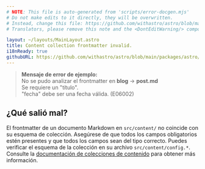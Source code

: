 ```yaml
---
# NOTE: This file is auto-generated from 'scripts/error-docgen.mjs'
# Do not make edits to it directly, they will be overwritten.
# Instead, change this file: https://github.com/withastro/astro/blob/main/packages/astro/src/core/errors/errors-data.ts
# Translators, please remove this note and the <DontEditWarning/> component.

layout: ~/layouts/MainLayout.astro
title: Content collection frontmatter invalid.
i18nReady: true
githubURL: https://github.com/withastro/astro/blob/main/packages/astro/src/core/errors/errors-data.ts
---
```


> **Mensaje de error de ejemplo:**<br/>
No se pudo analizar el frontmatter en **blog** → **post.md**<br/>
Se requiere un "título".<br/>
"fecha" debe ser una fecha válida. (E06002)

## ¿Qué salió mal?

El frontmatter de un documento Markdown en `src/content/` no coincide con su esquema de colección.
Asegúrese de que todos los campos obligatorios estén presentes y que todos los campos sean del tipo correcto.
Puedes verificar el esquema de la colección en su archivo `src/content/config.*`.
Consulte la [documentación de colecciones de contenido](/es/guides/content-collections/) para obtener más información.

